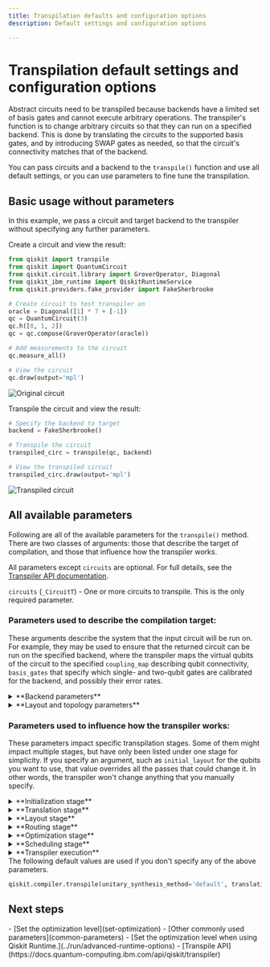 ```yaml
---
title: Transpilation defaults and configuration options
description: Default settings and configuration options 

---
```

# Transpilation default settings and configuration options

Abstract circuits need to be transpiled because backends have a limited set of basis gates and cannot execute arbitrary operations. The transpiler's function is to change arbitrary circuits so that they can run on a specified backend.  This is done by translating the circuits to the supported basis gates, and by introducing SWAP gates as needed, so that the circuit's connectivity matches that of the backend. 

You can pass circuits and a backend to the `transpile()` function and use all default settings, or you can use parameters to fine tune the transpilation.  

## Basic usage without parameters

In this example, we pass a circuit and target backend to the transpiler without specifying any further parameters. 

Create a circuit and view the result: 

```python
from qiskit import transpile
from qiskit import QuantumCircuit
from qiskit.circuit.library import GroverOperator, Diagonal
from qiskit_ibm_runtime import QiskitRuntimeService
from qiskit.providers.fake_provider import FakeSherbrooke

# Create circuit to test transpiler on
oracle = Diagonal([1] * 7 + [-1])
qc = QuantumCircuit(3)
qc.h([0, 1, 2])
qc = qc.compose(GroverOperator(oracle))

# Add measurements to the circuit
qc.measure_all()

# View the circuit
qc.draw(output='mpl')
```

![Original circuit](/images/transpile/defaults-and-configuration-options/original-circuit.png)

Transpile the circuit and view the result:

```python
# Specify the backend to target
backend = FakeSherbrooke()

# Transpile the circuit
transpiled_circ = transpile(qc, backend)

# View the transpiled circuit
transpiled_circ.draw(output='mpl')
```

![Transpiled circuit](/images/transpile/defaults-and-configuration-options/transpiled-circuit.png)

## All available parameters

Following are all of the available parameters for the `transpile()` method.  There are two classes of arguments: those that describe the target of compilation, and those that influence how the transpiler works.


All parameters except `circuits` are optional.  For full details, see the [Transpiler API documentation](https://docs.quantum-computing.ibm.com/api/qiskit/transpiler#transpiler-api).

`circuits` (`_CircuitT`) - One or more circuits to transpile. This is the only required parameter.

### Parameters used to describe the compilation target:

These arguments describe the system that the input circuit will be run on.  For example, they may be used to ensure that the returned circuit can be run on the specified backend, where the transpiler maps the virtual qubits of the circuit to the specified `coupling_map` describing qubit connectivity, `basis_gates` that specify which single- and two-qubit gates are calibrated for the backend, and possibly their error rates.

<details>
  <summary>
    **Backend parameters**
  </summary>

**Backend parameters** - If you specify `backend`, you don't need to specify `target` or any other backend options. Likewise, if you specify `target`, you don't need to specify `backend` or any other backend options.
- `backend` (Backend) - If this is set, the transpiler compiles the input circuit to this device. If any other option is set that impacts these settings, such as `coupling_map`, it overrides the settings from `backend`.
- `target` (Target) - A backend transpiler target. Normally this is specified as part of the backend argument, but if you manually constructed a Target object, you can specify it here. This overrides the target from `backend`.
- `backend_properties` (BackendProperties) - Properties returned by a backend, including information on gate errors, readout errors, qubit coherence times, and so on. Find a backend that provides this information by running `backend.properties()`.
- `dt` (float | None) - Backend sample time (resolution) in seconds. If `None` is specified (default), `backend.configuration().dt` is used. 
- `ignore_backend_supplied_default_methods` (bool) - If set to `True`, any default methods specified by a backend are ignored. Some backends specify alternative default methods to support custom compilation target-specific passes / plugins that support backend-specific compilation techniques. If you prefer that these defaults are not used, this option disables those backend-specific defaults.
- `instruction_durations` (List[Tuple[str, Iterable[int], float, Iterable[float], str]] | List[Tuple[str, Iterable[int], float, Iterable[float]]] | List[Tuple[str, Iterable[int], float, str]] | List[Tuple[str, Iterable[int], float]] | InstructionDurations) - Durations of instructions. Applicable only if `scheduling_method` is specified. The gate lengths defined in `backend.properties` are used by default. They are overwritten if `instruction_durations` is specified. The `instruction_durations` format must be as follows. The instruction_durations must be given as a list of tuples [(instruction_name, qubits, duration, unit), …]. | [(`cx`, [0, 1], 12.3, `ns`), (`u3`, [0], 4.56, `ns`)] | [(`cx`, [0, 1], 1000), (`u3`, [0], 300)] If `unit` is omitted, the default is `dt`, which is a sample time depending on backend. If the time unit is `dt`, the duration must be an integer.
- `timing_constraints` (Dict[str, int] | None) - An optional control hardware restriction on instruction time resolution. This information is provided by the backend configuration. If the backend doesn’t have any restriction on the instruction time allocation, `timing_constraints` is `None` and no adjustment is performed. A quantum computer backend might report a set of restrictions, namely:
    - `granularity`: An integer value representing the minimum pulse gate resolution in units of dt. A user-defined pulse gate should have duration that is a multiple of this granularity value.
    - `min_length`: An integer value representing the minimum pulse gate length in units of dt. A user-defined pulse gate should be longer than this length.
    - `pulse_alignment`: An integer value representing a time resolution of gate instruction starting time. Gate instructions should start at time that is a multiple of this value. 
    - `acquire_alignment`: An integer value representing a time resolution of measure instruction starting time. Measure instruction should start at time that is a multiple of this value. 
</details>

<details>
  <summary>
    **Layout and topology parameters**
  </summary>

- `basis_gates` (List[str] | None) - List of basis gate names to unroll to.  For example ['u1', 'u2', 'u3', 'cx']. If `None`, do not unroll.
- `coupling_map` (CouplingMap | List[List[int]]) - Directed coupling map (possibly custom) to target in mapping. If the coupling map is symmetric, both directions need to be specified. These formats are supported:
    - CouplingMap instance
    - List, must be given as an adjacency matrix, where each entry specifies all directed two-qubit interactions supported by backend.  For example:[[0, 1], [0, 3], [1, 2], [1, 5], [2, 5], [4, 1], [5, 3]]
- `inst_map` (List[InstructionScheduleMap] | None) - Mapping of circuit operations to pulse schedules. If `None`, the backend’s `instruction_schedule_map` is used.
</details>


### Parameters used to influence how the transpiler works:

These parameters impact specific transpilation stages. Some of them might impact multiple stages, but have only been listed under one stage for simplicity. If you specify an argument, such as `initial_layout`  for the qubits you want to use, that value overrides all the passes that could change it. In other words, the transpiler won't change anything that you manually specify. 

<details>
  <summary>
    **Initialization stage**
  </summary>

- `hls_config` (HLSConfig) - An optional configuration class `HLSConfig` that is passed directly to the `HighLevelSynthesis` transformation pass. This configuration class lets you specify the lists of synthesis algorithms and their parameters for various high-level objects.
- `init_method` (str) - The plugin name to use for the initialization stage. By default, an external plugin is not used. You can see a list of installed plugins by running `list_stage_plugins()` with `init` for the stage name argument.
- `unitary_synthesis_method` (str) - The name of the unitary synthesis method to use. By default, `default` is used. You can see a list of installed plugins by running `unitary_synthesis_plugin_names()`.
- `unitary_synthesis_plugin_config` (dict) - An optional configuration dictionary that is passed directly to the unitary synthesis plugin. By default this setting has no effect because the default unitary synthesis method does not take custom configuration. Applying a custom configuration should only be necessary when a unitary synthesis plugin is specified with the `unitary_synthesis` argument. As this is custom for each unitary synthesis plugin, refer to the plugin's documentation for how to use this option.
</details>

<details>
  <summary>
    **Translation stage**
  </summary>

- `translation_method` (str) - Name of translation pass (`basis_translator`, `translator`, or `synthesis`) This can also be the external plugin name to use for the translation stage. You can see a list of installed plugins by running `list_stage_plugins()` with `translation` for the `stage_name` argument. The default value is `basis_translator`.
</details>

<details>
  <summary>
    **Layout stage**
  </summary>

- `initial_layout` (Layout | Dict | List) - Initial position of virtual qubits on physical qubits. If this layout makes the circuit compatible with the `coupling_map` constraints, it will be used. The final layout is not guaranteed to be the same, as the transpiler might permute qubits through swaps or other means. For full details, see the [Initial layout section.](common-parameters#initial-layout)
- `layout_method` (str) - Name of layout selection pass (`trivial`, `dense`, `noise_adaptive`, or `sabre`). This can also be the external plugin name to use for the layout stage. You can see a list of installed plugins by running `list_stage_plugins()` with `layout` for the `stage_name` argument. The default value is `sabre`.
</details>

<details>
  <summary>
    **Routing stage**
  </summary>

- `routing_method` (str) - Name of routing pass (`basic`, `lookahead`, `stochastic`, `sabre`, or  `none`). This can also be the external plugin name to use for the routing stage. You can see a list of installed plugins by running `list_stage_plugins()` with `routing` for the `stage_name` argument. The default value is `sabre`.
</details>

<details>
  <summary>
    **Optimization stage**
  </summary>

- `approximation_degree` (float | None) - Heuristic dial used for circuit approximation (1.0 = no approximation, 0.0 = maximal approximation). The default value is 1.0.  Specifying `None` sets the approximation degree to the reported error rate. See the [Approximation degree section](common-parameters#approx-degree) for more details.
- `optimization_level` (int) - How much optimization to perform on the circuits. Integer in the range (0 - 3). Higher levels generate more optimized circuits, at the expense of longer transpilation time. The default is `1`. See the [Set optimization topic](set-optimization) for more details.
- `optimization_method` (str) - The plugin name to use for the optimization stage. By default an external plugin is not used. You can see a list of installed plugins by running `list_stage_plugins()` with `optimization` for the `stage_name` argument.
</details>

<details>
  <summary>
    **Scheduling stage**
  </summary>

- `scheduling_method` (str) - Name of the scheduling pass. This can also be the external plugin name to use for the scheduling stage. You can see a list of installed plugins by running `list_stage_plugins()` with `scheduling` for the `stage_name` argument.
  * 'as_soon_as_possible': Schedule instructions greedily, as early as possible on a qubit resource. (alias: `asap`) 
  * 'as_late_as_possible': Schedule instructions late, that is, keeping qubits in the ground state when possible. (alias: `alap`).  This is the default. 
</details>

<details>
  <summary>
    **Transpiler execution**
  </summary>

`callback` (Callable[[BasePass, DAGCircuit, float, PropertySet, int], Any]) - A callback function is one that is called after each pass execution. This is useful for debugging. Since the transpiler substantially transforms a circuit, the callback mechanism helps you understand what the transpiler is doing after each pass. For example, if you see an unexpected circuit, you can write a callback to draw the circuit and print the pass name after each pass.

The function is called with these keyword arguments:

  * `pass_`: the pass being run. 
  * `dag`: the dag output of the pass. 
  * `time`: the time to execute the pass. 
  * `property_set`: the property set. 
  * `count`: the index for the pass execution. 
  
  <Admonition type="note"> 
    The arguments passed expose the internals of the pass manager and are subject to change as the pass manager internals change. If you intend to reuse a callback function over multiple releases, verify that the arguments being passed are the same. 
  </Admonition>
  
  To use the callback feature, define a function that will take in kwargs dict and access the variables. For example:

  ```python
  def callback_func(**kwargs):
      pass_ = kwargs['pass_']
      dag = kwargs['dag']
      time = kwargs['time']
      property_set = kwargs['property_set']
      count = kwargs['count']
      ...
  transpile(circ, callback=callback_func)
  ```

- `seed_transpiler` (int) - Sets random seeds for the stochastic parts of the transpiler.
- `output_name` (str | List[str]) -  A list with strings to identify the output circuits. The length of the list should be the same length as the circuits parameter.
</details>

<Admonition>
The following default values are used if you don't specify any of the above parameters.

```python
qiskit.compiler.transpile(unitary_synthesis_method='default', translation_method='basis_translator', layout_method='sabre', routing_method='sabre', approximation_degree=1.0, optimization_level=1.0, scheduling_method='as_late_as_possible')
```
</Admonition>

## Next steps

<Admonition type="tip" title="Recommendation">
    - [Set the optimization level](set-optimization)
    - [Other commonly used parameters](common-parameters)
    - [Set the optimization level when using Qiskit Runtime.](../run/advanced-runtime-options)
    - [Transpile API](https://docs.quantum-computing.ibm.com/api/qiskit/transpiler)
</Admonition>
